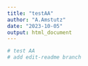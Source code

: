 ```yaml
---
title: "testAA"
author: "A.Amstutz"
date: "2023-10-05"
output: html_document
---
```


```r
# test AA
# add edit-readme branch

```

